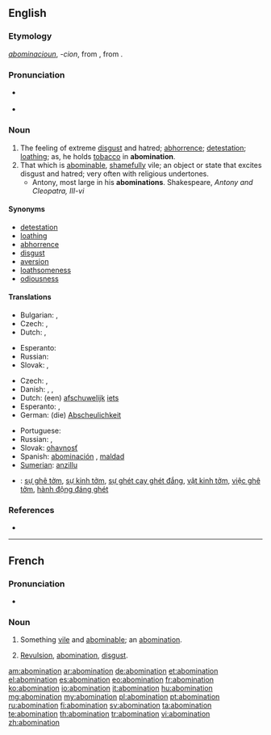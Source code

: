 ==English==

===Etymology===
{{etyl|enm}} ''[[abominacioun]]'', ''-cion'', from {{etyl|fro}} {{term|abominacion|lang=fro}}, from {{etyl|la}} {{term|abominatio|lang=la}}.

===Pronunciation===
* {{a|RP}} {{IPA|/əbɒmɪˈneɪʃn/}}
* {{rhymes|eɪʃən}}

===Noun===
{{en-noun}}

# The feeling of extreme [[disgust]] and hatred; [[abhorrence]]; [[detestation]]; [[loathing]]; as, he holds [[tobacco]] in '''abomination'''.
# That which is [[abominable]], [[shameful]]ly vile; an object or state that excites disgust and hatred; very often with religious undertones.
#* Antony, most large in his '''abominations'''. Shakespeare, ''Antony and Cleopatra, III-vi''

====Synonyms====
* [[detestation]]
* [[loathing]]
* [[abhorrence]]
* [[disgust]]
* [[aversion]]
* [[loathsomeness]]
* [[odiousness]]

====Translations====
{{trans-top|the feeling of extreme disgust}}
* Bulgarian: {{t+|bg|отвращение}}, {{t+|bg|ненавист}}
* Czech: {{t-|cs|odpor|m}}, {{t|cs|zhnusení|n}}
* Dutch: {{t+|nl|afschuw}}, {{t+|nl|walging}}
{{trans-mid}}
* Esperanto: {{t-|eo|abomeno|xs=Esperanto}}
* Russian: {{t+|ru|отвращение|n}}
* Slovak: {{t-|sk|hnus|m}}, {{t-|sk|odpor|m}}
{{trans-bottom}}

{{trans-top|something abominable}}
* Czech: {{t|cs|odpornost|f}}, {{t|cs|ohavnost|f}}
* Danish: {{t|da|afskyelighed}}, {{t|da|pestilens}}, {{t|da|vederstyggelighed}}
* Dutch: (een) [[afschuwelijk]] [[iets]]
* Esperanto: {{t-|eo|abomeno|xs=Esperanto}},  {{t|eo|abomenaĵo|xs=Esperanto}}
* German: (die) [[Abscheulichkeit]]
{{trans-mid}}
* Portuguese: {{t+|pt|abominação|f}}
* Russian: {{t+|ru|гадость|f}}, {{t+|ru|мерзость|f}}
* Slovak: [[ohavnosť]] {{f}}
* Spanish: [[abominación]] {{f}}, [[maldad]] {{f}}
* [[Sumerian]]: [[anzillu]]
{{trans-bottom}}

{{checktrans-top|Translations to be checked}}
* {{ttbc|vi}}: [[sự ghê tởm]], [[sự kinh tởm]], [[sự ghét cay ghét đắng]], [[vật kinh tởm]], [[việc ghê tởm]], [[hành động đáng ghét]]
{{trans-mid}}
{{trans-bottom}}

===References===
* {{R:Webster 1913}}

----

==French==

===Pronunciation===
* {{audio|Fr-abomination.ogg|audio}}

===Noun===
{{fr-noun|f}}

# Something [[vile]] and [[abominable]]; an [[abomination]].
# {{chiefly|religion|lang=fr}} [[revulsion|Revulsion]], [[#English|abomination]], [[disgust]].

[[am:abomination]]
[[ar:abomination]]
[[de:abomination]]
[[et:abomination]]
[[el:abomination]]
[[es:abomination]]
[[eo:abomination]]
[[fr:abomination]]
[[ko:abomination]]
[[io:abomination]]
[[it:abomination]]
[[hu:abomination]]
[[mg:abomination]]
[[my:abomination]]
[[pl:abomination]]
[[pt:abomination]]
[[ru:abomination]]
[[fi:abomination]]
[[sv:abomination]]
[[ta:abomination]]
[[te:abomination]]
[[th:abomination]]
[[tr:abomination]]
[[vi:abomination]]
[[zh:abomination]]